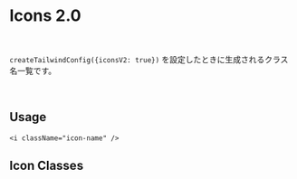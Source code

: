 
<Meta title="tailwind-config/Icons 2.0" component={[IconClasses]} />

# Icons 2.0

<br />

`createTailwindConfig({iconsV2: true})` を設定したときに生成されるクラス名一覧です。

<br />

## Usage

```tsx
<i className="icon-name" />
```



## Icon Classes

<br />

<Unstyled>
  <IconClasses />
</Unstyled> 